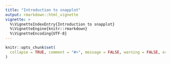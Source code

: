 ```yaml
---
title: "Introduction to snapplot"
output: rmarkdown::html_vignette
vignette: >
  %\VignetteIndexEntry{Introduction to snapplot}
  %\VignetteEngine{knitr::rmarkdown}
  %\VignetteEncoding{UTF-8}
---
```


```r
knitr::opts_chunk$set(
  collapse = TRUE, comment = "#>", message = FALSE, warning = FALSE, error = FALSE, tidy = TRUE, out.width = "100%"
)
```
